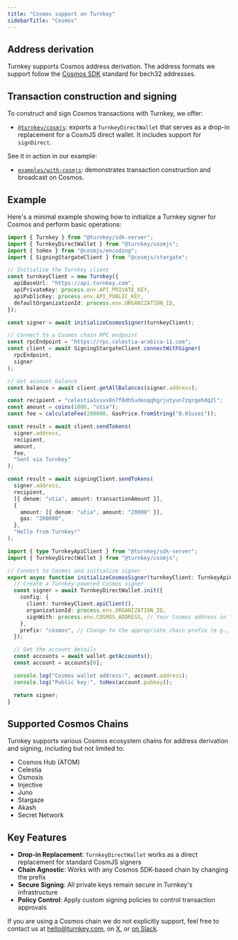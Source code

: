 ```yaml
---
title: "Cosmos support on Turnkey"
sidebarTitle: "Cosmos"
---
```


## Address derivation

Turnkey supports Cosmos address derivation. The address formats we support follow the [Cosmos SDK](https://docs.cosmos.network/) standard for bech32 addresses.

## Transaction construction and signing

To construct and sign Cosmos transactions with Turnkey, we offer:

- [`@turnkey/cosmjs`](https://www.npmjs.com/package/@turnkey/cosmjs): exports a `TurnkeyDirectWallet` that serves as a drop-in replacement for a CosmJS direct wallet. It includes support for `signDirect`.

See it in action in our example:

- [`examples/with-cosmjs`](https://github.com/tkhq/sdk/tree/main/examples/with-cosmjs): demonstrates transaction construction and broadcast on Cosmos.

## Example

Here's a minimal example showing how to initialize a Turnkey signer for Cosmos and perform basic operations:

<CodeGroup>

```typescript example.ts [expandable]
import { Turnkey } from "@turnkey/sdk-server";
import { TurnkeyDirectWallet } from "@turnkey/cosmjs";
import { toHex } from "@cosmjs/encoding";
import { SigningStargateClient } from "@cosmjs/stargate";

// Initialize the Turnkey client
const turnkeyClient = new Turnkey({
  apiBaseUrl: "https://api.turnkey.com",
  apiPrivateKey: process.env.API_PRIVATE_KEY,
  apiPublicKey: process.env.API_PUBLIC_KEY,
  defaultOrganizationId: process.env.ORGANIZATION_ID,
});

const signer = await initializeCosmosSigner(turnkeyClient);

// Connect to a Cosmos chain RPC endpoint
const rpcEndpoint = "https://rpc.celestia-arabica-11.com";
const client = await SigningStargateClient.connectWithSigner(
  rpcEndpoint,
  signer
);

// Get account balance
const balance = await client.getAllBalances(signer.address);

const recipient = "celestia1vsvx8n7f8dh5udesqqhgrjutyun7zqrgehdq2l";
const amount = coins(1000, "utia");
const fee = calculateFee(200000, GasPrice.fromString("0.01usei"));

const result = await client.sendTokens(
  signer.address,
  recipient,
  amount,
  fee,
  "Sent via Turnkey"
);

const result = await signingClient.sendTokens(
  signer.address,
  recipient,
  [{ denom: "utia", amount: transactionAmount }],
  {
    amount: [{ denom: "utia", amount: "20000" }],
    gas: "200000",
  },
  "Hello from Turnkey!"
);
```

```typescript wallet.ts [expandable]
import { type TurnkeyApiClient } from "@turnkey/sdk-server";
import { TurnkeyDirectWallet } from "@turnkey/cosmjs";

// Connect to Cosmos and initialize signer
export async function initializeCosmosSigner(turnkeyClient: TurnkeyApiClient) {
  // Create a Turnkey-powered Cosmos signer
  const signer = await TurnkeyDirectWallet.init({
    config: {
      client: turnkeyClient.apiClient(),
      organizationId: process.env.ORGANIZATION_ID,
      signWith: process.env.COSMOS_ADDRESS, // Your Cosmos address in Turnkey
    },
    prefix: "cosmos", // Change to the appropriate chain prefix (e.g., "celestia", "osmo", etc.)
  });

  // Get the account details
  const accounts = await wallet.getAccounts();
  const account = accounts[0];

  console.log("Cosmos wallet address:", account.address);
  console.log("Public key:", toHex(account.pubkey));

  return signer;
}
```

</CodeGroup>

## Supported Cosmos Chains

Turnkey supports various Cosmos ecosystem chains for address derivation and signing, including but not limited to:

- Cosmos Hub (ATOM)
- Celestia
- Osmosis
- Injective
- Juno
- Stargaze
- Akash
- Secret Network

## Key Features

- **Drop-in Replacement**: `TurnkeyDirectWallet` works as a direct replacement for standard CosmJS signers
- **Chain Agnostic**: Works with any Cosmos SDK-based chain by changing the prefix
- **Secure Signing**: All private keys remain secure in Turnkey's infrastructure
- **Policy Control**: Apply custom signing policies to control transaction approvals

If you are using a Cosmos chain we do not explicitly support, feel free to contact us at [hello@turnkey.com](mailto:hello@turnkey.com), on [X](https://x.com/turnkeyhq/), or [on Slack](https://join.slack.com/t/clubturnkey/shared_invite/zt-31v4yhgw6-PwBzyNsWCCBTk2xft3EoHQ).
